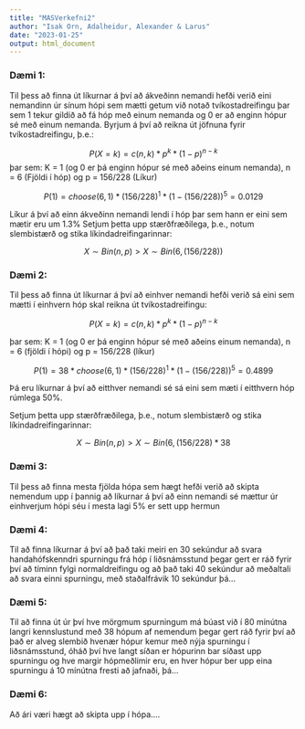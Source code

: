 ```yaml
---
title: "MASVerkefni2"
author: "Isak Orn, Adalheidur, Alexander & Larus"
date: "2023-01-25"
output: html_document
---
```


### Dæmi 1: 

  Til þess að finna út líkurnar á því að ákveðinn nemandi hefði verið eini nemandinn úr sínum hópi sem mætti getum við notað tvíkostadreifingu þar sem 1 tekur gildið að fá hóp með einum nemanda og 0 er að enginn hópur sé með einum nemanda.
  Byrjum á því að reikna út jöfnuna fyrir tvíkostadreifingu, þ.e.:
  
$$
P(X = k) = c(n, k) * p^{k} * (1-p)^{n-k}
$$
    þar sem:
      K = 1 (og 0 er þá enginn hópur sé með aðeins einum nemanda),
      n = 6 (Fjöldi í hóp) og
      p = 156/228 (Líkur) 
      
$$
P(1) = choose(6, 1)*(156/228)^1*(1-(156/228))^5 = 0.0129
$$
  
  Líkur á því að einn ákveðinn nemandi lendi í hóp þar sem hann er eini sem mætir eru um 1.3%
  Setjum þetta upp stærðfræðilega, þ.e., notum slembistærð og stika líkindadreifingarinnar:
  
$$
      X \sim Bin(n,p) > X \sim Bin(6, (156/228))
$$

    
### Dæmi 2:
  Til þess að finna út líkurnar á því að einhver nemandi hefði verið sá eini sem mætti í einhvern hóp skal reikna út tvíkostadreifingu: 
  
$$
P(X = k) = c(n, k) * p^{k} * (1-p)^{n-k}
$$
 
   þar sem:
    K = 1 (og 0 er þá enginn hópur sé með aðeins einum nemanda),
    n = 6 (fjöldi í hópi) og
    p = 156/228 (líkur)

    
$$
  P(1) = 38*choose(6, 1)*(156/228)^1*(1-(156/228))^5 = 0.4899
$$
  
  Þá eru líkurnar á því að eitthver nemandi sé sá eini sem mæti í eitthvern hóp rúmlega 50%.

  Setjum þetta upp stærðfræðilega, þ.e., notum slembistærð og stika líkindadreifingarinnar:
  
$$
      X \sim Bin(n,p) > X \sim Bin(6, (156/228) * 38 
$$

### Dæmi 3: 
  Til þess að finna mesta fjölda hópa sem hægt hefði verið að skipta nemendum upp í þannig að líkurnar á því að einn nemandi sé mættur úr einhverjum hópi séu í mesta lagi 5% er sett upp hermun
  

  
### Dæmi 4:
  Til að finna líkurnar á því að það taki meiri en 30 sekúndur að svara handahófskenndri spurningu frá hóp í liðsnámsstund þegar gert er ráð fyrir því að tíminn fylgi normaldreifingu og að það taki 40 sekúndur að meðaltali að svara einni spurningu, með staðalfrávik 10 sekúndur þá...

### Dæmi 5:
  Til að finna út úr því hve mörgmum spurningum má búast við í 80 mínútna langri kennslustund með 38 hópum af nemendum þegar gert ráð fyrir því að það er alveg slembið hvenær hópur kemur með nýja spurningu í liðsnámsstund, óháð því hve langt síðan er hópurinn bar síðast upp spurningu og hve margir hópmeðlimir eru, en hver hópur ber upp eina spurningu á 10 mínútna fresti að jafnaði, þá...

### Dæmi 6:
  Að ári væri hægt að skipta upp í hópa....

    
    


